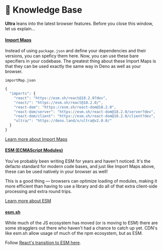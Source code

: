 # 🧠 Knowledge Base

**Ultra** leans into the latest browser features. Before you close this window, let us explain...

#### [Import Maps](#import-maps)

Instead of using `package.json` and define your dependencies and their versions, you can speficy them here. Now, you can use these bare specifiers in your codebase. The greatest thing about these Import Maps is that they can be used exactly the same way in Deno as well as your browser.

`importMap.json`

```js
{
  "imports": {
    "react": "https://esm.sh/react@18.2.0?dev",
    "react/": "https://esm.sh/react@18.2.0/",
    "react-dom": "https://esm.sh/react-dom@18.2.0",
    "react-dom/server": "https://esm.sh/react-dom@18.2.0/server?dev",
    "react-dom/client": "https://esm.sh/react-dom@18.2.0/client?dev",
    "ultra/": "https://deno.land/x/ultra@v2.0.0/"
  }
}
```

[Learn more about Import Maps](https://html.spec.whatwg.org/multipage/webappapis.html#import-maps)

#### [ESM (ECMAScript Modules)](#esm-ecmascript-modules)

You've probably been writing ESM for years and haven't noticed. It's the defacto standard for modern code bases, and just like Import Maps above, these can be used natively in your browser as well!

This is a good thing — browsers can optimize loading of modules, making it more efficient than having to use a library and do all of that extra client-side processing and extra round trips.

[Learn more about ESM](https://developer.mozilla.org/en-US/docs/Web/JavaScript/Guide/Modules)

#### [esm.sh](#esmsh)

While much of the JS ecosystem has moved (or is moving to ESM) there are some stragglers out there who haven't had a chance to catch up yet. CDN's like esm.sh allow usage of much of the npm ecosystem, but as ESM. 

Follow [React's transition to ESM here](https://github.com/facebook/react/issues/11503).